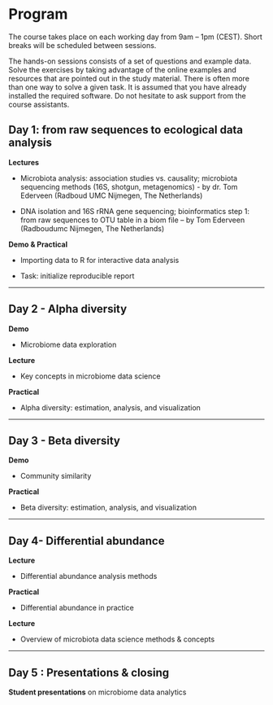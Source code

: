 
# Program

The course takes place on each working day from 9am – 1pm
(CEST). Short breaks will be scheduled between sessions.

The hands-on sessions consists of a set of questions and example
data. Solve the exercises by taking advantage of the online examples
and resources that are pointed out in the study material. There is
often more than one way to solve a given task. It is assumed that you
have already installed the required software. Do not hesitate to ask
support from the course assistants.

## Day 1: from raw sequences to ecological data analysis

**Lectures**

 * Microbiota analysis: association studies vs. causality; microbiota sequencing methods (16S, shotgun, metagenomics) - by dr. Tom Ederveen (Radboud UMC Nijmegen, The Netherlands)

 * DNA isolation and 16S rRNA gene sequencing; bioinformatics step 1: from raw sequences to OTU table in a biom file – by Tom Ederveen (Radboudumc Nijmegen, The Netherlands)


**Demo & Practical**

 * Importing data to R for interactive data analysis 

 * Task: initialize reproducible report

----------------------------------------------------------------

## Day 2 - Alpha diversity 

**Demo**

- Microbiome data exploration

**Lecture**

- Key concepts in microbiome data science

**Practical**

- Alpha diversity: estimation, analysis, and visualization 

----------------------------------------------------------------

## Day 3 - Beta diversity

**Demo**

- Community similarity 

**Practical**

- Beta diversity: estimation, analysis, and visualization

-----------------------------------------------------------------

## Day 4- Differential abundance

**Lecture**

- Differential abundance analysis methods 


**Practical**

- Differential abundance in practice


**Lecture**

- Overview of microbiota data science methods & concepts

-----------------------------------------------------------------

## Day 5 : Presentations & closing

**Student presentations** on microbiome data analytics




